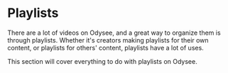 # Playlists

There are a lot of videos on Odysee, and a great way to organize them is through playlists. Whether it's creators making playlists for their own content, or playlists for others' content, playlists have a lot of uses.

This section will cover everything to do with playlists on Odysee.


<div class="container" style={{ padding: 0 }}>
  <div class="row">
    <div class="col col--3 margin-bottom--lg">
      <ThumbnailCard
        title="Viewing Playlists"
        faIcon="fa-circle-play"
        description="Finding your own playlists and others' public playlists."
        to={'/category-playlists/viewing'}
        thumbnail="https://placehold.co/1200x600"
      />
    </div>
    <div class="col col--3 margin-bottom--lg">
      <ThumbnailCard
        title="Creating Playlists"
        description="Guide to creating playlists."
        to={'/category-playlists/creating'}
        thumbnail="https://placehold.co/1200x600"
      />
    </div>
    <div class="col col--3 margin-bottom--lg">
      <ThumbnailCard
        title="Publishing Playlists"
        description="Publishing playlists to make them public."
        to={'/category-playlists/publishing'}
        thumbnail="https://placehold.co/1200x600"
      />
    </div>
    <div class="col col--3 margin-bottom--lg">
      <ThumbnailCard
        title="Editing Playlists"
        description="Editing existing playlists."
        to={'/category-playlists/editing'}
        thumbnail="https://placehold.co/1200x600"
      />
    </div>
  </div>
</div>
